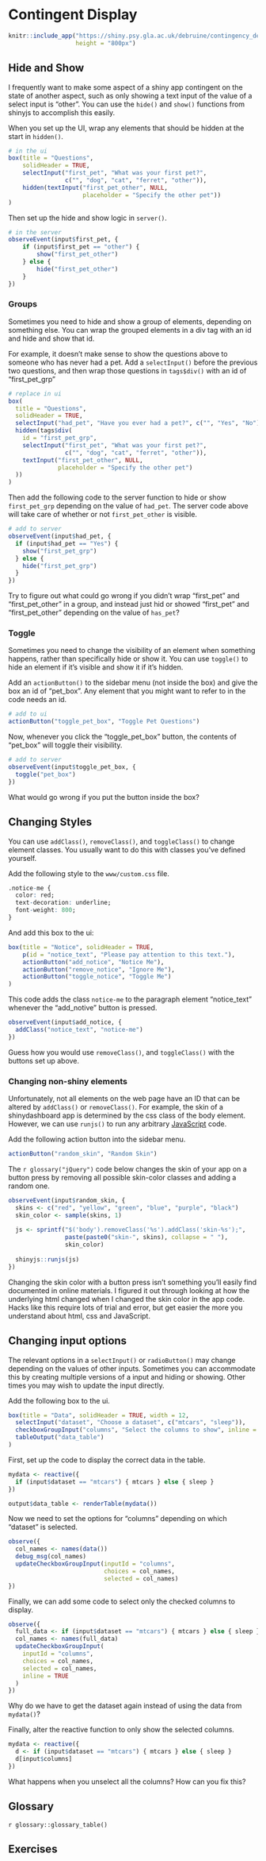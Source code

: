 # Contingent Display {#contingency}

```r
knitr::include_app("https://shiny.psy.gla.ac.uk/debruine/contingency_demo/",
                   height = "800px")
```

## Hide and Show

I frequently want to make some aspect of a shiny app contingent on the state of another aspect, such as only showing a text input of the value of a select input is "other". You can use the `hide()` and `show()` functions from shinyjs to accomplish this easily.

When you set up the UI, wrap any elements that should be hidden at the start in `hidden()`.

```r
# in the ui
box(title = "Questions",
    solidHeader = TRUE,
    selectInput("first_pet", "What was your first pet?", 
                c("", "dog", "cat", "ferret", "other")),
    hidden(textInput("first_pet_other", NULL, 
                     placeholder = "Specify the other pet"))
)
```

Then set up the hide and show logic in `server()`. 

```r
# in the server
observeEvent(input$first_pet, {
    if (input$first_pet == "other") {
        show("first_pet_other")
    } else {
        hide("first_pet_other")
    }
})
```

### Groups

Sometimes you need to hide and show a group of elements, depending on something else. You can wrap the grouped elements in a div tag with an id and hide and show that id.

For example, it doesn't make sense to show the questions above to someone who has never had a pet. Add a `selectInput()` before the previous two questions, and then wrap those questions in `tags$div()` with an id of "first_pet_grp"

```r
# replace in ui
box(
  title = "Questions",
  solidHeader = TRUE,
  selectInput("had_pet", "Have you ever had a pet?", c("", "Yes", "No")),
  hidden(tags$div(
    id = "first_pet_grp",
    selectInput("first_pet", "What was your first pet?",
                c("", "dog", "cat", "ferret", "other")),
    textInput("first_pet_other", NULL,
              placeholder = "Specify the other pet")
  ))
)
```

Then add the following code to the server function to hide or show `first_pet_grp` depending on the value of `had_pet`. The server code above will take care of whether or not `first_pet_other` is visible.

```r
# add to server
observeEvent(input$had_pet, {
  if (input$had_pet == "Yes") {
    show("first_pet_grp")
  } else {
    hide("first_pet_grp")
  }
})
```

::: {.try}
Try to figure out what could go wrong if you didn't wrap "first_pet" and "first_pet_other" in a group, and instead just hid or showed "first_pet" and "first_pet_other" depending on the value of `has_pet`?
:::

### Toggle

Sometimes you need to change the visibility of an element when something happens, rather than specifically hide or show it. You can use `toggle()` to hide an element if it's visible and show it if it's hidden.

Add an `actionButton()` to the sidebar menu (not inside the box) and give the box an id of "pet_box". Any element that you might want to refer to in the code needs an id.

```r
# add to ui
actionButton("toggle_pet_box", "Toggle Pet Questions")
```

Now, whenever you click the "toggle_pet_box" button, the contents of "pet_box" will toggle their visibility.

```r
# add to server
observeEvent(input$toggle_pet_box, {
  toggle("pet_box")
})
```

::: {.try}
What would go wrong if you put the button inside the box?
:::

## Changing Styles

You can use `addClass()`, `removeClass()`, and `toggleClass()` to change element classes. You usually want to do this with classes you've defined yourself. 

Add the following style to the `www/custom.css` file.

```r
.notice-me {
  color: red;
  text-decoration: underline;
  font-weight: 800;
}
```

And add this box to the ui:

```r
box(title = "Notice", solidHeader = TRUE,
    p(id = "notice_text", "Please pay attention to this text."),
    actionButton("add_notice", "Notice Me"),
    actionButton("remove_notice", "Ignore Me"),
    actionButton("toggle_notice", "Toggle Me")
)
```

This code adds the class `notice-me` to the paragraph element "notice_text" whenever the "add_notive" button is pressed.

```r
observeEvent(input$add_notice, {
  addClass("notice_text", "notice-me")
})
```

::: {.try}
Guess how you would use `removeClass()`, and `toggleClass()` with the buttons set up above.
:::


### Changing non-shiny elements

Unfortunately, not all elements on the web page have an ID that can be altered by `addClass()` or `removeClass()`. For example, the skin of a shinydashboard app is determined by the css class of the body element. However, we can use `runjs()` to run any arbitrary [JavaScript](#JavaScript) code. 

Add the following action button into the sidebar menu.

```r
actionButton("random_skin", "Random Skin")
```

The `r glossary("jQuery")` code below changes the skin of your app on a button press by removing all possible skin-color classes and adding a random one.

```r
observeEvent(input$random_skin, {
  skins <- c("red", "yellow", "green", "blue", "purple", "black")
  skin_color <- sample(skins, 1)
  
  js <- sprintf("$('body').removeClass('%s').addClass('skin-%s');",
                paste(paste0("skin-", skins), collapse = " "),
                skin_color)
  
  shinyjs::runjs(js)
})
```

::: {.info}
Changing the skin color with a button press isn't something you'll easily find documented in online materials. I figured it out through looking at how the underlying html changed when I changed the skin color in the app code. Hacks like this require lots of trial and error, but get easier the more you understand about html, css and JavaScript.
:::

## Changing input options

The relevant options in a `selectInput()` or `radioButton()` may change depending on the values of other inputs. Sometimes you can accommodate this by creating multiple versions of a input and hiding or showing. Other times you may wish to update the input directly.

Add the following box to the ui.

```r
box(title = "Data", solidHeader = TRUE, width = 12,
  selectInput("dataset", "Choose a dataset", c("mtcars", "sleep")),
  checkboxGroupInput("columns", "Select the columns to show", inline = TRUE),
  tableOutput("data_table")
)
```

First, set up the code to display the correct data in the table.

```r
mydata <- reactive({
  if (input$dataset == "mtcars") { mtcars } else { sleep }
})

output$data_table <- renderTable(mydata())
```


Now we need to set the options for "columns" depending on which "dataset" is selected.

```r
observe({
  col_names <- names(data())
  debug_msg(col_names)
  updateCheckboxGroupInput(inputId = "columns",
                           choices = col_names,
                           selected = col_names)
})
```

Finally, we can add some code to select only the checked columns to display.

```r
observe({
  full_data <- if (input$dataset == "mtcars") { mtcars } else { sleep }
  col_names <- names(full_data)
  updateCheckboxGroupInput(
    inputId = "columns",
    choices = col_names,
    selected = col_names,
    inline = TRUE
  )
})
```

::: {.try}
Why do we have to get the dataset again instead of using the data from `mydata()`?
:::

Finally, alter the reactive function to only show the selected columns.

```r
mydata <- reactive({
  d <- if (input$dataset == "mtcars") { mtcars } else { sleep }
  d[input$columns]
})
```

::: {.try}
What happens when you unselect all the columns? How can you fix this?
:::


## Glossary {#glossary-contingency}

`r glossary::glossary_table()`

## Exercises {#exercises-contingency}



